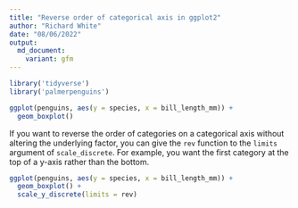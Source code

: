```yaml
---
title: "Reverse order of categorical axis in ggplot2"
author: "Richard White"
date: "08/06/2022"
output:
  md_document:
    variant: gfm
---
```


```r
library('tidyverse')
library('palmerpenguins')
```

```r
ggplot(penguins, aes(y = species, x = bill_length_mm)) + 
  geom_boxplot()
```

If you want to reverse the order of categories on a categorical axis without altering the underlying factor, you can give the `rev` function to the `limits` argument of `scale_discrete`. For example, you want the first category at the top of a y-axis rather than the bottom.

```r
ggplot(penguins, aes(y = species, x = bill_length_mm)) + 
  geom_boxplot() +
  scale_y_discrete(limits = rev)
```


